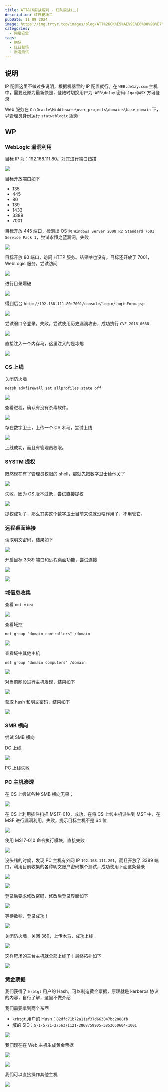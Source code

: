 ```yaml
---
title: ATT&CK实战系列 - 红队实战(二)
description: 红日靶场二
pubDate: 11 09 2024
image: https://img.trtyr.top/images/blog/ATT%26CK%E5%AE%9E%E6%88%98%E7%B3%BB%E5%88%97%20-%20%E7%BA%A2%E9%98%9F%E5%AE%9E%E6%88%98%28%E4%BA%8C%29/ATT%26CK%E5%AE%9E%E6%88%98%E7%B3%BB%E5%88%97%20-%20%E7%BA%A2%E9%98%9F%E5%AE%9E%E6%88%98%28%E4%BA%8C%29-36.png?imageMogr2/format/avif
categories:
  - 网络安全
tags:
  - 靶场
  - 红日靶场
  - 渗透测试
---
```


## 说明

IP 配置这里不做过多说明，根据机器里的 IP 配置就行。在 `WEB.de1ay.com` 主机中，需要还原为最新快照，登陆时切换用户为: `WEB\de1ay` 密码: `1qaz@WSX` 方可登录

Web 服务在 `C:\Oracle\Middleware\user_projects\domains\base_domain` 下，以管理员身份运行 `statweblogic` 服务

## WP

### WebLogic 漏洞利用

目标 IP 为：192.168.111.80。对其进行端口扫描

![](https://img.trtyr.top/images/blog/ATT%26CK%E5%AE%9E%E6%88%98%E7%B3%BB%E5%88%97%20-%20%E7%BA%A2%E9%98%9F%E5%AE%9E%E6%88%98%28%E4%BA%8C%29/ATT%26CK%E5%AE%9E%E6%88%98%E7%B3%BB%E5%88%97%20-%20%E7%BA%A2%E9%98%9F%E5%AE%9E%E6%88%98%28%E4%BA%8C%29-1.png?imageMogr2/format/avif)

目标开放端口如下

- 135
- 445
- 80
- 139
- 1433
- 3389
- 7001

目标开放 445 端口，检测出 OS 为 `Windows Server 2008 R2 Standard 7601 Service Pack 1`，尝试永恒之蓝漏洞，失败

![](https://img.trtyr.top/images/blog/ATT%26CK%E5%AE%9E%E6%88%98%E7%B3%BB%E5%88%97%20-%20%E7%BA%A2%E9%98%9F%E5%AE%9E%E6%88%98%28%E4%BA%8C%29/ATT%26CK%E5%AE%9E%E6%88%98%E7%B3%BB%E5%88%97%20-%20%E7%BA%A2%E9%98%9F%E5%AE%9E%E6%88%98%28%E4%BA%8C%29-2.png?imageMogr2/format/avif)

目标开放 80 端口，访问 HTTP 服务。结果啥也没有。目标还开放了 7001，WebLogic 服务，尝试访问

![](https://img.trtyr.top/images/blog/ATT%26CK%E5%AE%9E%E6%88%98%E7%B3%BB%E5%88%97%20-%20%E7%BA%A2%E9%98%9F%E5%AE%9E%E6%88%98%28%E4%BA%8C%29/ATT%26CK%E5%AE%9E%E6%88%98%E7%B3%BB%E5%88%97%20-%20%E7%BA%A2%E9%98%9F%E5%AE%9E%E6%88%98%28%E4%BA%8C%29-3.png?imageMogr2/format/avif)

进行目录爆破

![](https://img.trtyr.top/images/blog/ATT%26CK%E5%AE%9E%E6%88%98%E7%B3%BB%E5%88%97%20-%20%E7%BA%A2%E9%98%9F%E5%AE%9E%E6%88%98%28%E4%BA%8C%29/ATT%26CK%E5%AE%9E%E6%88%98%E7%B3%BB%E5%88%97%20-%20%E7%BA%A2%E9%98%9F%E5%AE%9E%E6%88%98%28%E4%BA%8C%29-4.png?imageMogr2/format/avif)

得到后台 `http://192.168.111.80:7001/console/login/LoginForm.jsp`

![](https://img.trtyr.top/images/blog/ATT%26CK%E5%AE%9E%E6%88%98%E7%B3%BB%E5%88%97%20-%20%E7%BA%A2%E9%98%9F%E5%AE%9E%E6%88%98%28%E4%BA%8C%29/ATT%26CK%E5%AE%9E%E6%88%98%E7%B3%BB%E5%88%97%20-%20%E7%BA%A2%E9%98%9F%E5%AE%9E%E6%88%98%28%E4%BA%8C%29-5.png?imageMogr2/format/avif)

尝试弱口令登录，失败。尝试使用历史漏洞攻击，成功执行 `CVE_2016_0638`

![](https://img.trtyr.top/images/blog/ATT%26CK%E5%AE%9E%E6%88%98%E7%B3%BB%E5%88%97%20-%20%E7%BA%A2%E9%98%9F%E5%AE%9E%E6%88%98%28%E4%BA%8C%29/ATT%26CK%E5%AE%9E%E6%88%98%E7%B3%BB%E5%88%97%20-%20%E7%BA%A2%E9%98%9F%E5%AE%9E%E6%88%98%28%E4%BA%8C%29-6.png?imageMogr2/format/avif)

直接注入一个内存马，这里注入的是冰蝎

![](https://img.trtyr.top/images/blog/ATT%26CK%E5%AE%9E%E6%88%98%E7%B3%BB%E5%88%97%20-%20%E7%BA%A2%E9%98%9F%E5%AE%9E%E6%88%98%28%E4%BA%8C%29/ATT%26CK%E5%AE%9E%E6%88%98%E7%B3%BB%E5%88%97%20-%20%E7%BA%A2%E9%98%9F%E5%AE%9E%E6%88%98%28%E4%BA%8C%29-7.png?imageMogr2/format/avif)

### CS 上线

关闭防火墙

```shell
netsh advfirewall set allprofiles state off
```

![](https://img.trtyr.top/images/blog/ATT%26CK%E5%AE%9E%E6%88%98%E7%B3%BB%E5%88%97%20-%20%E7%BA%A2%E9%98%9F%E5%AE%9E%E6%88%98%28%E4%BA%8C%29/ATT%26CK%E5%AE%9E%E6%88%98%E7%B3%BB%E5%88%97%20-%20%E7%BA%A2%E9%98%9F%E5%AE%9E%E6%88%98%28%E4%BA%8C%29-8.png?imageMogr2/format/avif)

查看进程，确认有没有杀毒软件。

![](https://img.trtyr.top/images/blog/ATT%26CK%E5%AE%9E%E6%88%98%E7%B3%BB%E5%88%97%20-%20%E7%BA%A2%E9%98%9F%E5%AE%9E%E6%88%98%28%E4%BA%8C%29/ATT%26CK%E5%AE%9E%E6%88%98%E7%B3%BB%E5%88%97%20-%20%E7%BA%A2%E9%98%9F%E5%AE%9E%E6%88%98%28%E4%BA%8C%29-9.png?imageMogr2/format/avif)

存在数字卫士，上传一个 CS 木马，尝试上线

![](https://img.trtyr.top/images/blog/ATT%26CK%E5%AE%9E%E6%88%98%E7%B3%BB%E5%88%97%20-%20%E7%BA%A2%E9%98%9F%E5%AE%9E%E6%88%98%28%E4%BA%8C%29/ATT%26CK%E5%AE%9E%E6%88%98%E7%B3%BB%E5%88%97%20-%20%E7%BA%A2%E9%98%9F%E5%AE%9E%E6%88%98%28%E4%BA%8C%29-10.png?imageMogr2/format/avif)

上线成功，而且有管理员权限。

### SYSTM 提权

既然现在有了管理员权限的 shell，那就先把数字卫士给他关了

![](https://img.trtyr.top/images/blog/ATT%26CK%E5%AE%9E%E6%88%98%E7%B3%BB%E5%88%97%20-%20%E7%BA%A2%E9%98%9F%E5%AE%9E%E6%88%98%28%E4%BA%8C%29/ATT%26CK%E5%AE%9E%E6%88%98%E7%B3%BB%E5%88%97%20-%20%E7%BA%A2%E9%98%9F%E5%AE%9E%E6%88%98%28%E4%BA%8C%29-11.png?imageMogr2/format/avif)

失败，因为 OS 版本过低，尝试直接提权

![](https://img.trtyr.top/images/blog/ATT%26CK%E5%AE%9E%E6%88%98%E7%B3%BB%E5%88%97%20-%20%E7%BA%A2%E9%98%9F%E5%AE%9E%E6%88%98%28%E4%BA%8C%29/ATT%26CK%E5%AE%9E%E6%88%98%E7%B3%BB%E5%88%97%20-%20%E7%BA%A2%E9%98%9F%E5%AE%9E%E6%88%98%28%E4%BA%8C%29-12.png?imageMogr2/format/avif)

提权成功了，那么其实这个数字卫士目前来说就没啥作用了，不用管它。

### 远程桌面连接

读取明文密码，结果如下

![](https://img.trtyr.top/images/blog/ATT%26CK%E5%AE%9E%E6%88%98%E7%B3%BB%E5%88%97%20-%20%E7%BA%A2%E9%98%9F%E5%AE%9E%E6%88%98%28%E4%BA%8C%29/ATT%26CK%E5%AE%9E%E6%88%98%E7%B3%BB%E5%88%97%20-%20%E7%BA%A2%E9%98%9F%E5%AE%9E%E6%88%98%28%E4%BA%8C%29-14.png?imageMogr2/format/avif)

开启目标 3389 端口和远程桌面功能，尝试连接

![](https://img.trtyr.top/images/blog/ATT%26CK%E5%AE%9E%E6%88%98%E7%B3%BB%E5%88%97%20-%20%E7%BA%A2%E9%98%9F%E5%AE%9E%E6%88%98%28%E4%BA%8C%29/ATT%26CK%E5%AE%9E%E6%88%98%E7%B3%BB%E5%88%97%20-%20%E7%BA%A2%E9%98%9F%E5%AE%9E%E6%88%98%28%E4%BA%8C%29-15.png?imageMogr2/format/avif)

![](https://img.trtyr.top/images/blog/ATT%26CK%E5%AE%9E%E6%88%98%E7%B3%BB%E5%88%97%20-%20%E7%BA%A2%E9%98%9F%E5%AE%9E%E6%88%98%28%E4%BA%8C%29/ATT%26CK%E5%AE%9E%E6%88%98%E7%B3%BB%E5%88%97%20-%20%E7%BA%A2%E9%98%9F%E5%AE%9E%E6%88%98%28%E4%BA%8C%29-16.png?imageMogr2/format/avif)

### 域信息收集

查看 `net view`

![](https://img.trtyr.top/images/blog/ATT%26CK%E5%AE%9E%E6%88%98%E7%B3%BB%E5%88%97%20-%20%E7%BA%A2%E9%98%9F%E5%AE%9E%E6%88%98%28%E4%BA%8C%29/ATT%26CK%E5%AE%9E%E6%88%98%E7%B3%BB%E5%88%97%20-%20%E7%BA%A2%E9%98%9F%E5%AE%9E%E6%88%98%28%E4%BA%8C%29-17.png?imageMogr2/format/avif)

查看域控

```
net group "domain controllers" /domain
```

![](https://img.trtyr.top/images/blog/ATT%26CK%E5%AE%9E%E6%88%98%E7%B3%BB%E5%88%97%20-%20%E7%BA%A2%E9%98%9F%E5%AE%9E%E6%88%98%28%E4%BA%8C%29/ATT%26CK%E5%AE%9E%E6%88%98%E7%B3%BB%E5%88%97%20-%20%E7%BA%A2%E9%98%9F%E5%AE%9E%E6%88%98%28%E4%BA%8C%29-18.png?imageMogr2/format/avif)

查看域中其他主机

```
net group "domain computers" /domain
```

![](https://img.trtyr.top/images/blog/ATT%26CK%E5%AE%9E%E6%88%98%E7%B3%BB%E5%88%97%20-%20%E7%BA%A2%E9%98%9F%E5%AE%9E%E6%88%98%28%E4%BA%8C%29/ATT%26CK%E5%AE%9E%E6%88%98%E7%B3%BB%E5%88%97%20-%20%E7%BA%A2%E9%98%9F%E5%AE%9E%E6%88%98%28%E4%BA%8C%29-19.png?imageMogr2/format/avif)

对当前网段进行主机发现，结果如下

![](https://img.trtyr.top/images/blog/ATT%26CK%E5%AE%9E%E6%88%98%E7%B3%BB%E5%88%97%20-%20%E7%BA%A2%E9%98%9F%E5%AE%9E%E6%88%98%28%E4%BA%8C%29/ATT%26CK%E5%AE%9E%E6%88%98%E7%B3%BB%E5%88%97%20-%20%E7%BA%A2%E9%98%9F%E5%AE%9E%E6%88%98%28%E4%BA%8C%29-20.png?imageMogr2/format/avif)

获取 hash 和明文密码，结果如下

![](https://img.trtyr.top/images/blog/ATT%26CK%E5%AE%9E%E6%88%98%E7%B3%BB%E5%88%97%20-%20%E7%BA%A2%E9%98%9F%E5%AE%9E%E6%88%98%28%E4%BA%8C%29/ATT%26CK%E5%AE%9E%E6%88%98%E7%B3%BB%E5%88%97%20-%20%E7%BA%A2%E9%98%9F%E5%AE%9E%E6%88%98%28%E4%BA%8C%29-21.png?imageMogr2/format/avif)

### SMB 横向

尝试 SMB 横向

DC 上线

![](https://img.trtyr.top/images/blog/ATT%26CK%E5%AE%9E%E6%88%98%E7%B3%BB%E5%88%97%20-%20%E7%BA%A2%E9%98%9F%E5%AE%9E%E6%88%98%28%E4%BA%8C%29/ATT%26CK%E5%AE%9E%E6%88%98%E7%B3%BB%E5%88%97%20-%20%E7%BA%A2%E9%98%9F%E5%AE%9E%E6%88%98%28%E4%BA%8C%29-22.png?imageMogr2/format/avif)

PC 上线失败

### PC 主机渗透

在 CS 上尝试各种 SMB 横向无果；

![](https://img.trtyr.top/images/blog/ATT%26CK%E5%AE%9E%E6%88%98%E7%B3%BB%E5%88%97%20-%20%E7%BA%A2%E9%98%9F%E5%AE%9E%E6%88%98%28%E4%BA%8C%29/ATT%26CK%E5%AE%9E%E6%88%98%E7%B3%BB%E5%88%97%20-%20%E7%BA%A2%E9%98%9F%E5%AE%9E%E6%88%98%28%E4%BA%8C%29-23.png?imageMogr2/format/avif)

在 CS 上利用插件扫描 MS17-010，成功，在将 CS 上线主机派生到 MSF 中，在 MSF 进行漏洞利用，失败，提示目标主机不是 64 位

![](https://img.trtyr.top/images/blog/ATT%26CK%E5%AE%9E%E6%88%98%E7%B3%BB%E5%88%97%20-%20%E7%BA%A2%E9%98%9F%E5%AE%9E%E6%88%98%28%E4%BA%8C%29/ATT%26CK%E5%AE%9E%E6%88%98%E7%B3%BB%E5%88%97%20-%20%E7%BA%A2%E9%98%9F%E5%AE%9E%E6%88%98%28%E4%BA%8C%29-24.png?imageMogr2/format/avif)

使用 MS17-010 命令执行模块，直接失败

![](https://img.trtyr.top/images/blog/ATT%26CK%E5%AE%9E%E6%88%98%E7%B3%BB%E5%88%97%20-%20%E7%BA%A2%E9%98%9F%E5%AE%9E%E6%88%98%28%E4%BA%8C%29/ATT%26CK%E5%AE%9E%E6%88%98%E7%B3%BB%E5%88%97%20-%20%E7%BA%A2%E9%98%9F%E5%AE%9E%E6%88%98%28%E4%BA%8C%29-25.png?imageMogr2/format/avif)

没头绪的时候，发现 PC 主机有外网 IP `192.168.111.201`，而且开放了 3389 端口，利用目前收集的各种明文账户密码挨个测试，成功使用下面这条登录

![](https://img.trtyr.top/images/blog/ATT%26CK%E5%AE%9E%E6%88%98%E7%B3%BB%E5%88%97%20-%20%E7%BA%A2%E9%98%9F%E5%AE%9E%E6%88%98%28%E4%BA%8C%29/ATT%26CK%E5%AE%9E%E6%88%98%E7%B3%BB%E5%88%97%20-%20%E7%BA%A2%E9%98%9F%E5%AE%9E%E6%88%98%28%E4%BA%8C%29-26.png?imageMogr2/format/avif)

![](https://img.trtyr.top/images/blog/ATT%26CK%E5%AE%9E%E6%88%98%E7%B3%BB%E5%88%97%20-%20%E7%BA%A2%E9%98%9F%E5%AE%9E%E6%88%98%28%E4%BA%8C%29/ATT%26CK%E5%AE%9E%E6%88%98%E7%B3%BB%E5%88%97%20-%20%E7%BA%A2%E9%98%9F%E5%AE%9E%E6%88%98%28%E4%BA%8C%29-27.png?imageMogr2/format/avif)

登录后要求修改密码，修改后登录界面如下

![](https://img.trtyr.top/images/blog/ATT%26CK%E5%AE%9E%E6%88%98%E7%B3%BB%E5%88%97%20-%20%E7%BA%A2%E9%98%9F%E5%AE%9E%E6%88%98%28%E4%BA%8C%29/ATT%26CK%E5%AE%9E%E6%88%98%E7%B3%BB%E5%88%97%20-%20%E7%BA%A2%E9%98%9F%E5%AE%9E%E6%88%98%28%E4%BA%8C%29-28.png?imageMogr2/format/avif)

等待数秒，登录成功！

![](https://img.trtyr.top/images/blog/ATT%26CK%E5%AE%9E%E6%88%98%E7%B3%BB%E5%88%97%20-%20%E7%BA%A2%E9%98%9F%E5%AE%9E%E6%88%98%28%E4%BA%8C%29/ATT%26CK%E5%AE%9E%E6%88%98%E7%B3%BB%E5%88%97%20-%20%E7%BA%A2%E9%98%9F%E5%AE%9E%E6%88%98%28%E4%BA%8C%29-29.png?imageMogr2/format/avif)

关闭防火墙，关闭 360，上传木马，成功上线

![](https://img.trtyr.top/images/blog/ATT%26CK%E5%AE%9E%E6%88%98%E7%B3%BB%E5%88%97%20-%20%E7%BA%A2%E9%98%9F%E5%AE%9E%E6%88%98%28%E4%BA%8C%29/ATT%26CK%E5%AE%9E%E6%88%98%E7%B3%BB%E5%88%97%20-%20%E7%BA%A2%E9%98%9F%E5%AE%9E%E6%88%98%28%E4%BA%8C%29-30.png?imageMogr2/format/avif)

这样靶场的三台主机就全部上线了！最终拓扑如下

![](https://img.trtyr.top/images/blog/ATT%26CK%E5%AE%9E%E6%88%98%E7%B3%BB%E5%88%97%20-%20%E7%BA%A2%E9%98%9F%E5%AE%9E%E6%88%98%28%E4%BA%8C%29/ATT%26CK%E5%AE%9E%E6%88%98%E7%B3%BB%E5%88%97%20-%20%E7%BA%A2%E9%98%9F%E5%AE%9E%E6%88%98%28%E4%BA%8C%29-31.png?imageMogr2/format/avif)

### 黄金票据

我们获得了 `krbtgt` 用户的 Hash，可以制造黄金票据，原理就是 kerberos 协议的内容，自行了解，这里不做介绍

我们需要拿到两个东西

- `krbtgt` 用户的 Hash：`82dfc71b72a11ef37d663047bc2088fb`
- 域的 SID：`S-1-5-21-2756371121-2868759905-3853650604-1001`

![](https://img.trtyr.top/images/blog/ATT%26CK%E5%AE%9E%E6%88%98%E7%B3%BB%E5%88%97%20-%20%E7%BA%A2%E9%98%9F%E5%AE%9E%E6%88%98%28%E4%BA%8C%29/ATT%26CK%E5%AE%9E%E6%88%98%E7%B3%BB%E5%88%97%20-%20%E7%BA%A2%E9%98%9F%E5%AE%9E%E6%88%98%28%E4%BA%8C%29-32.png?imageMogr2/format/avif)

我们现在在 Web 主机生成黄金票据

![](https://img.trtyr.top/images/blog/ATT%26CK%E5%AE%9E%E6%88%98%E7%B3%BB%E5%88%97%20-%20%E7%BA%A2%E9%98%9F%E5%AE%9E%E6%88%98%28%E4%BA%8C%29/ATT%26CK%E5%AE%9E%E6%88%98%E7%B3%BB%E5%88%97%20-%20%E7%BA%A2%E9%98%9F%E5%AE%9E%E6%88%98%28%E4%BA%8C%29-33.png?imageMogr2/format/avif)

![](https://img.trtyr.top/images/blog/ATT%26CK%E5%AE%9E%E6%88%98%E7%B3%BB%E5%88%97%20-%20%E7%BA%A2%E9%98%9F%E5%AE%9E%E6%88%98%28%E4%BA%8C%29/ATT%26CK%E5%AE%9E%E6%88%98%E7%B3%BB%E5%88%97%20-%20%E7%BA%A2%E9%98%9F%E5%AE%9E%E6%88%98%28%E4%BA%8C%29-34.png?imageMogr2/format/avif)

我们可以直接操作其他主机

![](https://img.trtyr.top/images/blog/ATT%26CK%E5%AE%9E%E6%88%98%E7%B3%BB%E5%88%97%20-%20%E7%BA%A2%E9%98%9F%E5%AE%9E%E6%88%98%28%E4%BA%8C%29/ATT%26CK%E5%AE%9E%E6%88%98%E7%B3%BB%E5%88%97%20-%20%E7%BA%A2%E9%98%9F%E5%AE%9E%E6%88%98%28%E4%BA%8C%29-35.png?imageMogr2/format/avif)

